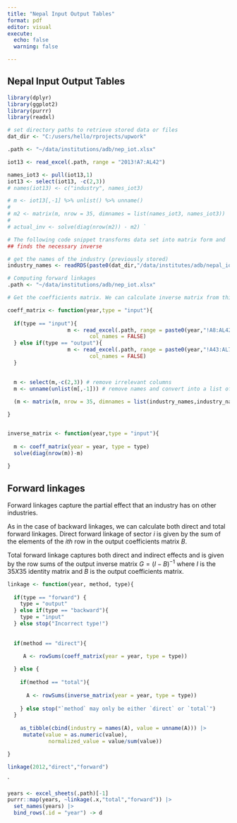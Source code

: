```yaml
---
title: "Nepal Input Output Tables"
format: pdf
editor: visual
execute: 
  echo: false
  warning: false

---
```


## Nepal Input Output Tables




```r
library(dplyr)
library(ggplot2)
library(purrr)
library(readxl)

```


```r


# set directory paths to retrieve stored data or files
dat_dir <- "C:/users/hello/rprojects/upwork"

.path <- "~/data/institutions/adb/nep_iot.xlsx"

iot13 <- read_excel(.path, range = "2013!A7:AL42")

names_iot3 <- pull(iot13,1)
iot13 <- select(iot13, -c(2,3))
# names(iot13) <- c("industry", names_iot3)

```

```r
# m <- iot13[,-1] %>% unlist() %>% unname()
# 
# m2 <- matrix(m, nrow = 35, dimnames = list(names_iot3, names_iot3))
# 
# actual_inv <- solve(diag(nrow(m2)) - m2) `
```


```r

# The following code snippet transforms data set into matrix form and
## finds the necessary inverse

# get the names of the industry (previously stored)
industry_names <- readRDS(paste0(dat_dir,"/data/institutes/adb/nepal_iot.RDS"))

# Computing forward linkages
.path <- "~/data/institutions/adb/nep_iot.xlsx"

# Get the coefficients matrix. We can calculate inverse matrix from this

coeff_matrix <- function(year,type = "input"){
  
  if(type == "input"){
                   m <- read_excel(.path, range = paste0(year,"!A8:AL42"), 
                          col_names = FALSE)
  } else if(type == "output"){
                   m <- read_excel(.path, range = paste0(year,"!A43:AL77"), 
                          col_names = FALSE)
  }

  
  m <- select(m,-c(2,3)) # remove irrelevant columns
  m <- unname(unlist(m[,-1])) # remove names and convert into a list of numbers only
  
  (m <- matrix(m, nrow = 35, dimnames = list(industry_names,industry_names)))

}


inverse_matrix <- function(year,type = "input"){
  
  m <- coeff_matrix(year = year, type = type)
  solve(diag(nrow(m))-m)
  
}

```

## Forward linkages

Forward linkages capture the partial effect that an industry has on other industries. 

As in the case of backward linkages, we can calculate both direct and total forward linkages. Direct forward linkage of sector *i* is given by the sum of the elements of the *ith* row in the output coefficients matrix $B$. 

Total forward linkage captures both direct and indirect effects and is given by the row sums of the output inverse matrix $G = (I-B)^{-1}$ where $I$ is the $35 X 35$ identity matrix and $B$ is the output coefficients matrix. 

```r


linkage <- function(year, method, type){
  
  if(type == "forward") {
    type = "output"
  } else if(type == "backward"){
    type = "input"
  } else stop("Incorrect type!")
    
  
  if(method == "direct"){
    
     A <- rowSums(coeff_matrix(year = year, type = type))

  } else {
    
    if(method == "total"){
      
      A <- rowSums(inverse_matrix(year = year, type = type))
      
    } else stop("`method` may only be either `direct` or `total`")
  }
  
    as_tibble(cbind(industry = names(A), value = unname(A))) |>
     mutate(value = as.numeric(value),
             normalized_value = value/sum(value))

}

linkage(2012,"direct","forward")
```
`
```r

years <- excel_sheets(.path)[-1]
purrr::map(years, ~linkage(.x,"total","forward")) |> 
  set_names(years) |>
  bind_rows(.id = "year") -> d
```

